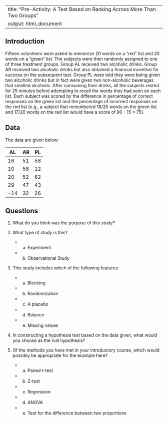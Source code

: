 
---
title: "Pre-Activity: A Test Based on Ranking Across More Than Two Groups"
output: html_document
---

## Introduction

Fifteen volunteers were asked to memorize 20 words on a "red" list and 20 words on a "green" list. The subjects were then randomly assigned to one of three treatment groups. Group AL received two alcoholic drinks. Group AR received two alcoholic drinks but also obtained a financial incentive for success on the subsequent test. Group PL were told they were being given two alcoholic drinks but in fact were given two non-alcoholic beverages that smelled alcoholic. After consuming their drinks, all the subjects rested for 25 minutes before attempting to recall the words they had seen on each list. Each subject was scored by the difference in percentage of correct responses on the green list and the percentage of incorrect responses on the red list (e.g., a subject that remembered 18/20 words on the green list and 17/20 words on the red list would have a score of 90 - 15 = 75).

## Data

The data are given below:

| AL  | AR  | PL  |
|-----|-----|-----|
| 16  | 51  | 58  |
| 10  | 58  | 12  |
| 20  | 52  | 62  |
| 29  | 47  | 43  |
| -14 | 32  | 26  |

## Questions

1. What do you think was the purpose of this study?

2. What type of study is this?
   - (a) Experiment
   - (b) Observational Study

3. This study includes which of the following features:
   - (a) Blocking
   - (b) Randomization
   - (c) A placebo
   - (d) Balance
   - (e) Missing values

4. In constructing a hypothesis test based on the data given, what would you choose as the null hypothesis?

5. Of the methods you have met in your introductory course, which would possibly be appropriate for the example here?
   - (a) Paired t-test
   - (b) Z-test
   - (c) Regression
   - (d) ANOVA
   - (e) Test for the difference between two proportions
